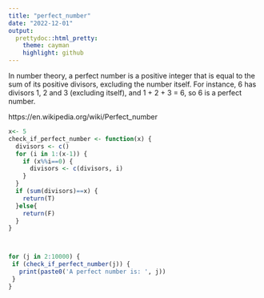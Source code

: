 ```yaml
---
title: "perfect_number"
date: "2022-12-01"
output:
  prettydoc::html_pretty:
    theme: cayman
    highlight: github
---
```


In number theory, a perfect number is a positive integer that is equal to the sum of its positive divisors, excluding the number itself. For instance, 6 has divisors 1, 2 and 3 (excluding itself), and 1 + 2 + 3 = 6, so 6 is a perfect number.

https://en.wikipedia.org/wiki/Perfect_number


```r
x<- 5
check_if_perfect_number <- function(x) {
  divisors <- c()
  for (i in 1:(x-1)) {
    if (x%%i==0) {
      divisors <- c(divisors, i)
    }
  }
  if (sum(divisors)==x) {
    return(T)
  }else{
    return(F)
  }
}




```


```r

for (j in 2:10000) {
 if (check_if_perfect_number(j)) {
   print(paste0('A perfect number is: ', j))
 } 
}

```

